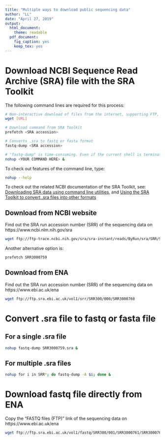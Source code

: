 ```yaml
---
title: "Multiple ways to download public sequencing data"
author: "LL"
date: "April 27, 2019"
output: 
  html_document: 
    theme: readable
  pdf_document:
    fig_caption: yes
    keep_tex: yes
---
```


# Download NCBI Sequence Read Archive (SRA) file with the SRA Toolkit

The following command lines are required for this process:
```bash
# Non-interactive download of files from the internet, supporting FTP, HTTP etc.
wget [URL]

# Download command from SRA Toolkit
prefetch <SRA accession>

# Converts .sra to fastq or fasta format
fastq-dump <SRA accession>

# "fastq-dump" is time-consuming. Even if the current shell is terminated, "nohup &" put your process to run in the background
nohup <YOUR COMMAND HERE> &
```

To check out features of the command line, type:
```bash
nohup --help
```

To check out the related NCBI documentation of the SRA Toolkit, see:
[Downloading SRA data using command line utilities](https://www.ncbi.nlm.nih.gov/books/NBK158899/#SRA_download.downloading_sra_data_using), and [Using the SRA Toolkit to convert .sra files into other formats](https://www.ncbi.nlm.nih.gov/books/NBK158900/)

## Download from NCBI website
Find out the SRA run accession number (SRR) of the sequencing data on https://www.ncbi.nlm.nih.gov/sra

```bash
wget ftp://ftp-trace.ncbi.nih.gov/sra/sra-instant/reads/ByRun/sra/SRR/SRR300/SRR3000759/SRR3000759.sra

```

Another alternative option is:
```bash
prefetch SRR3000759

```

## Download from ENA
Find out the SRA run accession number (SRR) of the sequencing data on https://www.ebi.ac.uk/ena

```bash
wget ftp://ftp.sra.ebi.ac.uk/vol1/srr/SRR300/000/SRR3000760

```

# Convert .sra file to fastq or fasta file

## For a single .sra file
```bash
nohup fastq-dump SRR3000759.sra &
```

## For multiple .sra files
```bash
nohup for i in SRR*; do fastq-dump -A $i; done &
```

# Download fastq file directly from ENA
Copy the "FASTQ files (FTP)" link of the sequencing data on https://www.ebi.ac.uk/ena

```bash
wget ftp://ftp.sra.ebi.ac.uk/vol1/fastq/SRR300/001/SRR3000761/SRR3000761.fastq.gz
```
